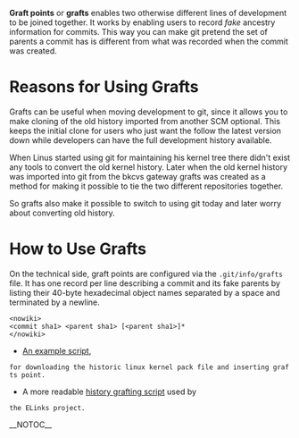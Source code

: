<b>Graft points</b> or <b>grafts</b> enables two otherwise different
lines of development to be joined together. It works by enabling
users to record <i>fake</i> ancestry information for commits.
This way you can make git pretend the set of parents a commit has
is different from what was recorded when the commit was created.

= Reasons for Using Grafts =

Grafts can be useful when moving development to git, since it allows you
to make cloning of the old history imported from another SCM optional.
This keeps the initial clone for users who just want the follow the
latest version down while developers can have the full development
history available.

When Linus started using git for maintaining his kernel tree
there didn't exist any tools to convert the old kernel history.
Later when the old kernel history was imported into git from
the bkcvs gateway grafts was created as a method for making
it possible to tie the two different repositories together.

So grafts also make it possible to switch to using git today and
later worry about converting old history.

= How to Use Grafts =

On the technical side, graft points are configured via
the <code><nowiki>.git/info/grafts</nowiki></code> file. It has one record per line
describing a commit and its fake parents by listing their
40-byte hexadecimal object names separated by a space and
terminated by a newline. <pre><nowiki>
<commit sha1> <parent sha1> [<parent sha1>]*
</nowiki></pre>

* [http://www.ussg.iu.edu/hypermail/linux/kernel/0604.0/1249.html An example script],
 for downloading the historic linux kernel pack file and inserting grafts point.

* A more readable [http://elinks.cz/grafthistory.sh history grafting script] used by
 the ELinks project.

__NOTOC__